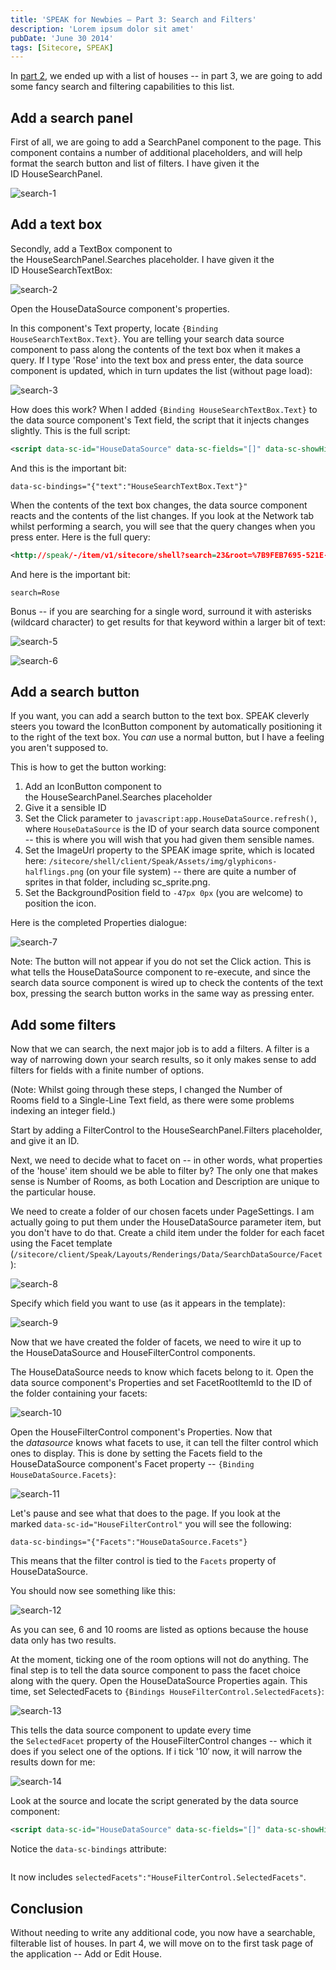 ```yaml
---
title: 'SPEAK for Newbies – Part 3: Search and Filters'
description: 'Lorem ipsum dolor sit amet'
pubDate: 'June 30 2014'
tags: [Sitecore, SPEAK]
---
```


In [part 2](../speak-for-newbies-part-2-where-does-the-data-come-from), we ended up with a list of houses -- in part 3, we are going to add some fancy search and filtering capabilities to this list.

## Add a search panel

First of all, we are going to add a SearchPanel component to the page. This component contains a number of additional placeholders, and will help format the search button and list of filters. I have given it the ID HouseSearchPanel.

![search-1](./images/2014/search-1.png)

## Add a text box

Secondly, add a TextBox component to the HouseSearchPanel.Searches placeholder. I have given it the ID HouseSearchTextBox:

![search-2](./images/2014/search-2.png)

Open the HouseDataSource component's properties.

In this component's Text property, locate `{Binding HouseSearchTextBox.Text}`. You are telling your search data source component to pass along the contents of the text box when it makes a query. If I type 'Rose' into the text box and press enter, the data source component is updated, which in turn updates the list (without page load):

![search-3](./images/2014/search-3.png)

How does this work? When I added `{Binding HouseSearchTextBox.Text}` to the data source component's Text field, the script that it injects changes slightly. This is the full script:

```xml
<script data-sc-id="HouseDataSource" data-sc-fields="[]" data-sc-showHiddenItems="false" data-sc-root-id="{9FEB7695-521E-41EA-9A4A-80AF613C4124}" data-sc-database="master" data-sc-searchconfig="{5E096049-8A54-47E9-B58A-211F8A9FD501}" type="text/x-sitecore-searchdatasource" data-sc-bindings="{"text":"HouseSearchTextBox.Text"}" data-sc-require="/-/speak/v1/controls/searchdatasource.js">
```

And this is the important bit:

```
data-sc-bindings="{"text":"HouseSearchTextBox.Text"}"
```

When the contents of the text box changes, the data source component reacts and the contents of the list changes. If you look at the Network tab whilst performing a search, you will see that the query changes when you press enter. Here is the full query:

```xml
<http://speak/-/item/v1/sitecore/shell?search=23&root=%7B9FEB7695-521E-41EA-9A4A-80AF613C4124%7D&searchConfig=%7B5E096049-8A54-47E9-B58A-211F8A9FD501%7D&sc_content=master&payload=full>
```

And here is the important bit:

```
search=Rose
```

Bonus -- if you are searching for a single word, surround it with asterisks (wildcard character) to get results for that keyword within a larger bit of text:

![search-5](./images/2014/search-5.png)

![search-6](./images/2014/search-6.png)

## Add a search button

If you want, you can add a search button to the text box. SPEAK cleverly steers you toward the IconButton component by automatically positioning it to the right of the text box. You *can* use a normal button, but I have a feeling you aren't supposed to.

This is how to get the button working:

1.  Add an IconButton component to the HouseSearchPanel.Searches placeholder
2.  Give it a sensible ID
3.  Set the Click parameter to `javascript:app.HouseDataSource.refresh()`, where `HouseDataSource` is the ID of your search data source component -- this is where you will wish that you had given them sensible names.
4.  Set the ImageUrl property to the SPEAK image sprite, which is located here: `/sitecore/shell/client/Speak/Assets/img/glyphicons-halflings.png` (on your file system) -- there are quite a number of sprites in that folder, including sc_sprite.png.
5.  Set the BackgroundPosition field to `-47px 0px` (you are welcome) to position the icon.

Here is the completed Properties dialogue:

![search-7](./images/2014/search-7.png)

Note: The button will not appear if you do not set the Click action. This is what tells the HouseDataSource component to re-execute, and since the search data source component is wired up to check the contents of the text box, pressing the search button works in the same way as pressing enter.

## Add some filters

Now that we can search, the next major job is to add a filters. A filter is a way of narrowing down your search results, so it only makes sense to add filters for fields with a finite number of options.

(Note: Whilst going through these steps, I changed the Number of Rooms field to a Single-Line Text field, as there were some problems indexing an integer field.)

Start by adding a FilterControl to the HouseSearchPanel.Filters placeholder, and give it an ID.

Next, we need to decide what to facet on -- in other words, what properties of the 'house' item should we be able to filter by? The only one that makes sense is Number of Rooms, as both Location and Description are unique to the particular house.

We need to create a folder of our chosen facets under PageSettings. I am actually going to put them under the HouseDataSource parameter item, but you don't have to do that. Create a child item under the folder for each facet using the Facet template (`/sitecore/client/Speak/Layouts/Renderings/Data/SearchDataSource/Facet`):

![search-8](./images/2014/search-8.png)

Specify which field you want to use (as it appears in the template):

![search-9](./images/2014/search-9.png)

Now that we have created the folder of facets, we need to wire it up to the HouseDataSource and HouseFilterControl components.

The HouseDataSource needs to know which facets belong to it. Open the data source component's Properties and set FacetRootItemId to the ID of the folder containing your facets:

![search-10](./images/2014/search-10.png)

Open the HouseFilterControl component's Properties. Now that the *datasource* knows what facets to use, it can tell the filter control which ones to display. This is done by setting the Facets field to the HouseDataSource component's Facet property -- `{Binding HouseDataSource.Facets}`:

![search-11](./images/2014/search-11.png)

Let's pause and see what that does to the page. If you look at the marked `data-sc-id="HouseFilterControl"` you will see the following:

```
data-sc-bindings="{"Facets":"HouseDataSource.Facets"}
```

This means that the filter control is tied to the `Facets` property of HouseDataSource.

You should now see something like this:

![search-12](./images/2014/search-12.png)

As you can see, 6 and 10 rooms are listed as options because the house data only has two results.

At the moment, ticking one of the room options will not do anything. The final step is to tell the data source component to pass the facet choice along with the query. Open the HouseDataSource Properties again. This time, set SelectedFacets to `{Bindings HouseFilterControl.SelectedFacets}`:

![search-13](./images/2014/search-13.png)

This tells the data source component to update every time the `SelectedFacet` property of the HouseFilterControl changes -- which it does if you select one of the options. If i tick '10′ now, it will narrow the results down for me:

![search-14](./images/2014/search-14.png)

Look at the source and locate the script generated by the data source component:

```xml
<script data-sc-id="HouseDataSource" data-sc-fields="[]" data-sc-showHiddenItems="false" data-sc-facets-root-id="{C14334F8-44D8-46C3-8F5C-8C083ACD96FB}" data-sc-root-id="{9FEB7695-521E-41EA-9A4A-80AF613C4124}" data-sc-database="master" data-sc-searchconfig="{5E096049-8A54-47E9-B58A-211F8A9FD501}" type="text/x-sitecore-searchdatasource" data-sc-bindings="{"text":"HouseSearchTextBox.Text","selectedFacets":"HouseFilterControl.SelectedFacets"}" data-sc-require="/-/speak/v1/controls/searchdatasource.js">
```

Notice the `data-sc-bindings` attribute:

```data-sc-bindings="{"text":"HouseSearchTextBox.Text","selectedFacets":"HouseFilterControl.SelectedFacets"}"
```

It now includes `selectedFacets":"HouseFilterControl.SelectedFacets"`.

## Conclusion

Without needing to write any additional code, you now have a searchable, filterable list of houses. In part 4, we will move on to the first task page of the application -- Add or Edit House.